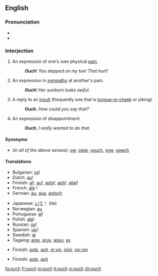 ==English==

===Pronunciation===
*{{IPA|/æɔ̹ˀʧ/ (♪: <sup>-╮</sup>)}}
*{{audio|en-us-inlandnorth-ouch.ogg|Audio (US-Inland North)}}

===Interjection===
{{en-intj}}

# An expression of one's own physical [[pain]].
#:'''''Ouch'''!  You stepped on my toe! That hurt!''
# An expression in [[sympathy]] at another's pain.
#:'''''Ouch'''!  Her sunburn looks awful.''
# A reply to an [[insult]] (frequently one that is [[tongue-in-cheek]] or joking).
#: '''''Ouch'''.  How could you say that?''
# An expression of disappointment.
#: '''''Ouch''', I really wanted to do that.''

====Synonyms====
*(''in all of the above senses''): [[ow]], [[owie]], [[youch]], [[yow]], [[yowch]]

====Translations====
{{trans-top|expression of one's own physical pain}}
*Bulgarian: [[ох]]!
*Dutch: [[au]]!
*Finnish: [[ai]]!, [[au]]!, [[auts]]!, [[auh]]!, [[aijai]]!
*French: [[aïe]]&nbsp;!
*German: [[au]], [[aua]], [[autsch]]
{{trans-mid}}
*Japanese: [[いて]]！ (ite)
*Norwegian: [[au]]
*Portuguese: [[ai]]!
*Polish: [[ała]]!
*Russian: [[ох]]!
*Spanish: ¡[[ay]]!
*Swedish: [[aj]]
*Tagalog: [[aray]], [[aruy]], [[aguy]], [[ay]]
{{trans-bottom}}

{{trans-top|expression in sympathy at another’s pain}}
*Finnish: [[auts]], [[auh]], [[oi voi]], [[oijoi]], [[voi voi]]
{{trans-mid}}
{{trans-bottom}}

{{trans-top|reply to an insult}}
*Finnish: [[auts]], [[auh]]
{{trans-mid}}
{{trans-bottom}}

[[fa:ouch]]
[[fr:ouch]]
[[io:ouch]]
[[it:ouch]]
[[vi:ouch]]
[[zh:ouch]]